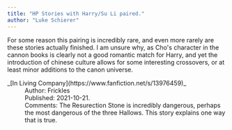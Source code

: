 ```yaml
---
title: "HP Stories with Harry/Su Li paired."
author: "Luke Schierer"
---
```


For some reason this pairing is incredibly rare, and even more rarely are these
stories actually finished.  I am unsure why, as Cho's character in the cannon
books is clearly not a good romantic match for Harry, and yet the introduction
of chinese culture allows for some interesting crossovers, or at least minor
additions to the canon universe.

<dl>
    <dt>_[In Living Company](https://www.fanfiction.net/s/13976459)_</dt>
    <dd>Author: Frickles</dd>
    <dd>Published: 2021-10-21.</dd>
    <dd>Comments: The Resurection Stone is incredibly dangerous, perhaps the most
        dangerous of the three Hallows.  This story explains one way that is
        true.</dd>
</dl>

